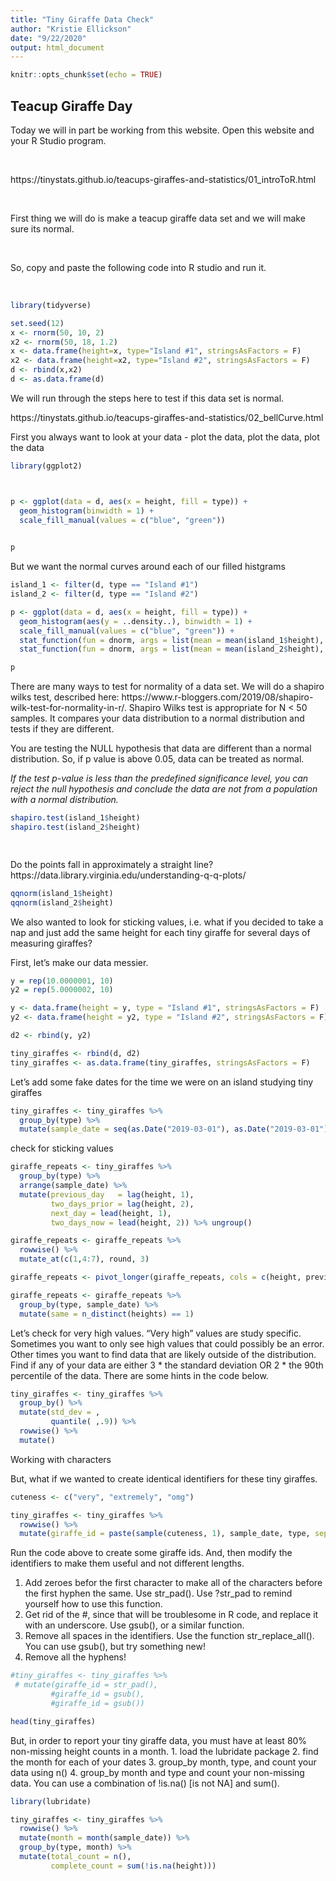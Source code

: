 ```yaml
---
title: "Tiny Giraffe Data Check"
author: "Kristie Ellickson"
date: "9/22/2020"
output: html_document
---
```


```r
knitr::opts_chunk$set(echo = TRUE)
```

## Teacup Giraffe Day

Today we will in part be working from this website. Open this website and your R Studio program.

<br>

https://tinystats.github.io/teacups-giraffes-and-statistics/01_introToR.html

<br>

First thing we will do is make a teacup giraffe data set and we will make sure its normal.

<br>

So, copy and paste the following code into R studio and run it.

<br>

```r

library(tidyverse)

set.seed(12)
x <- rnorm(50, 10, 2)
x2 <- rnorm(50, 18, 1.2)
x <- data.frame(height=x, type="Island #1", stringsAsFactors = F)
x2 <- data.frame(height=x2, type="Island #2", stringsAsFactors = F)
d <- rbind(x,x2) 
d <- as.data.frame(d)

```

We will run through the steps here to test if this data set is normal.

https://tinystats.github.io/teacups-giraffes-and-statistics/02_bellCurve.html


First you always want to look at your data - plot the data, plot the data, plot the data

```r

library(ggplot2)



p <- ggplot(data = d, aes(x = height, fill = type)) +
  geom_histogram(binwidth = 1) +
  scale_fill_manual(values = c("blue", "green")) 
  

p

```


But we want the normal curves around each of our filled histgrams

```r

island_1 <- filter(d, type == "Island #1")
island_2 <- filter(d, type == "Island #2")

p <- ggplot(data = d, aes(x = height, fill = type)) +
  geom_histogram(aes(y = ..density..), binwidth = 1) +
  scale_fill_manual(values = c("blue", "green")) +
  stat_function(fun = dnorm, args = list(mean = mean(island_1$height), sd = sd(island_1$height))) +
  stat_function(fun = dnorm, args = list(mean = mean(island_2$height), sd = sd(island_2$height)))

p

```

There are many ways to test for normality of a data set.
We will do a shapiro wilks test, described here: https://www.r-bloggers.com/2019/08/shapiro-wilk-test-for-normality-in-r/. Shapiro Wilks test is appropriate for N < 50 samples. It compares your data distribution to a normal distribution and tests if they are different.

You are testing the NULL hypothesis that data are different than a normal distribution. So, if p value is above 0.05, data can be treated as normal.

*If the test p-value is less than the predefined significance level, you can reject the null hypothesis and conclude the data are not from a population with a normal distribution.*

```r

shapiro.test(island_1$height)
shapiro.test(island_2$height)

  
```


Do the points fall in approximately a straight line?
https://data.library.virginia.edu/understanding-q-q-plots/


```r
qqnorm(island_1$height)
qqnorm(island_2$height)

```


We also wanted to look for sticking values, i.e. what if you decided to take a nap and just add the same height for each tiny giraffe for several days of measuring giraffes?

First, let's make our data messier.

```r

y = rep(10.0000001, 10)
y2 = rep(5.0000002, 10)

y <- data.frame(height = y, type = "Island #1", stringsAsFactors = F)
y2 <- data.frame(height = y2, type = "Island #2", stringsAsFactors = F)

d2 <- rbind(y, y2)

tiny_giraffes <- rbind(d, d2)
tiny_giraffes <- as.data.frame(tiny_giraffes, stringsAsFactors = F)


```

Let's add some fake dates for the time we were on an island studying tiny giraffes

```r


tiny_giraffes <- tiny_giraffes %>%
  group_by(type) %>%
  mutate(sample_date = seq(as.Date("2019-03-01"), as.Date("2019-03-01") + 59, by = "1 day")) %>% ungroup()

```
check for sticking values

```r

giraffe_repeats <- tiny_giraffes %>%
  group_by(type) %>%
  arrange(sample_date) %>% 
  mutate(previous_day   = lag(height, 1), 
         two_days_prior = lag(height, 2),
         next_day = lead(height, 1),
         two_days_now = lead(height, 2)) %>% ungroup()

giraffe_repeats <- giraffe_repeats %>%
  rowwise() %>%
  mutate_at(c(1,4:7), round, 3) 

giraffe_repeats <- pivot_longer(giraffe_repeats, cols = c(height, previous_day, two_days_prior, next_day, two_days_now), names_to = "variables", values_to = "heights")

giraffe_repeats <- giraffe_repeats %>%
  group_by(type, sample_date) %>%
  mutate(same = n_distinct(heights) == 1)

```


Let's check for very high values. "Very high" values are study specific. Sometimes you want to only see high values that could possibly be an error. Other times you want to find data that are likely outside of the distribution. Find if any of your data are either 3 * the standard deviation OR 2 * the 90th percentile of the data. There are some hints in the code below.

```r

tiny_giraffes <- tiny_giraffes %>%
  group_by() %>%
  mutate(std_dev = ,
         quantile( ,.9)) %>%
  rowwise() %>%
  mutate()

```

Working with characters

But, what if we wanted to create identical identifiers for these tiny giraffes. 


```r

cuteness <- c("very", "extremely", "omg")

tiny_giraffes <- tiny_giraffes %>%
  rowwise() %>%
  mutate(giraffe_id = paste(sample(cuteness, 1), sample_date, type, sep = "_"))

```


Run the code above to create some giraffe ids. And, then modify the identifiers to make them useful and not different lengths.

1. Add zeroes befor the first character to make all of the characters before the first hyphen the same. Use str_pad(). Use ?str_pad to remind yourself how to use this function.
2. Get rid of the #, since that will be troublesome in R code, and replace it with an underscore. Use gsub(), or a similar function.
3. Remove all spaces in the identifiers. Use the function str_replace_all(). You can use gsub(), but try something new!
4. Remove all the hyphens! 

```r

#tiny_giraffes <- tiny_giraffes %>%
 # mutate(giraffe_id = str_pad(),
         #giraffe_id = gsub(),
         #giraffe_id = gsub())

head(tiny_giraffes)
```

But, in order to report your tiny giraffe data, you must have at least 80% non-missing height counts in a month.
1. load the lubridate package
2. find the month for each of your dates
3. group_by month, type, and count your data using n()
4. group_by month and type and count your non-missing data. You can use a combination of !is.na() [is not NA] and sum().

```r

library(lubridate)

tiny_giraffes <- tiny_giraffes %>%
  rowwise() %>%
  mutate(month = month(sample_date)) %>%
  group_by(type, month) %>%
  mutate(total_count = n(),
         complete_count = sum(!is.na(height)))

```